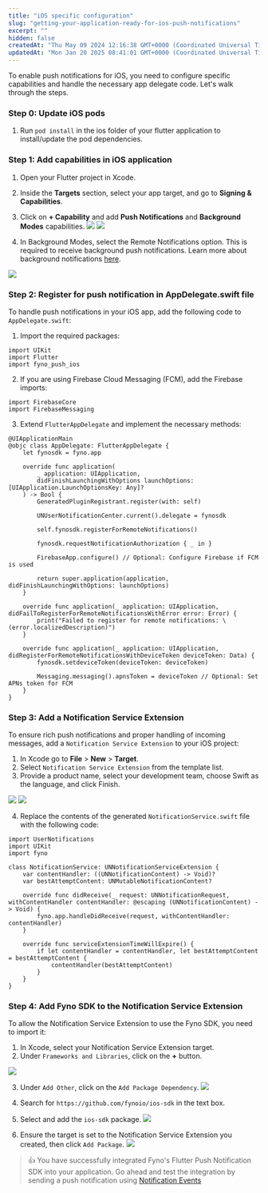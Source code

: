 ```yaml
---
title: "iOS specific configuration"
slug: "getting-your-application-ready-for-ios-push-notifications"
excerpt: ""
hidden: false
createdAt: "Thu May 09 2024 12:16:38 GMT+0000 (Coordinated Universal Time)"
updatedAt: "Mon Jan 20 2025 08:41:01 GMT+0000 (Coordinated Universal Time)"
---
```


To enable push notifications for iOS, you need to configure specific capabilities and handle the necessary app delegate code. Let's walk through the steps.

### Step 0: Update iOS pods

1. Run `pod install` in the ios folder of your flutter application to install/update the pod dependencies.

### Step 1: Add capabilities in iOS application

1. Open your Flutter project in Xcode.
2. Inside the **Targets** section, select your app target, and go to **Signing & Capabilities**.
3. Click on **+ Capability** and add **Push Notifications** and **Background Modes** capabilities.
   ![](/images/push_flutter_1.jpeg)
   ![](/images/push_flutter_2.jpeg)

4. In Background Modes, select the Remote Notifications option. This is required to receive background push notifications. Learn more about background notifications [here](https://developer.apple.com/documentation/usernotifications/setting_up_a_remote_notification_server/pushing_background_updates_to_your_app).

![](/images/push_flutter_3.png)

### Step 2: Register for push notification in AppDelegate.swift file

To handle push notifications in your iOS app, add the following code to `AppDelegate.swift`:

1. Import the required packages:

```Text swift
import UIKit
import Flutter
import fyno_push_ios
```

2. If you are using Firebase Cloud Messaging (FCM), add the Firebase imports:

```Text swift
import FirebaseCore
import FirebaseMessaging
```

3. Extend `FlutterAppDelegate` and implement the necessary methods:

```Text swift
@UIApplicationMain
@objc class AppDelegate: FlutterAppDelegate {
    let fynosdk = fyno.app

    override func application(
        _ application: UIApplication,
        didFinishLaunchingWithOptions launchOptions: [UIApplication.LaunchOptionsKey: Any]?
    ) -> Bool {
        GeneratedPluginRegistrant.register(with: self)

        UNUserNotificationCenter.current().delegate = fynosdk

        self.fynosdk.registerForRemoteNotifications()

        fynosdk.requestNotificationAuthorization { _ in }

        FirebaseApp.configure() // Optional: Configure Firebase if FCM is used

        return super.application(application, didFinishLaunchingWithOptions: launchOptions)
    }

    override func application(_ application: UIApplication, didFailToRegisterForRemoteNotificationsWithError error: Error) {
        print("Failed to register for remote notifications: \(error.localizedDescription)")
    }

    override func application(_ application: UIApplication, didRegisterForRemoteNotificationsWithDeviceToken deviceToken: Data) {
        fynosdk.setdeviceToken(deviceToken: deviceToken)

      	Messaging.messaging().apnsToken = deviceToken // Optional: Set APNs token for FCM
    }
}
```

### Step 3: Add a Notification Service Extension

To ensure rich push notifications and proper handling of incoming messages, add a `Notification Service Extension` to your iOS project:

1. In Xcode go to **File** > **New** > **Target**.
2. Select `Notification Service Extension` from the template list.
3. Provide a product name, select your development team, choose Swift as the language, and click Finish.

![](/images/push_flutter_4.png)
![](/images/push_flutter_5.png)

4. Replace the contents of the generated `NotificationService.swift` file with the following code:

```Text NotificationService.swift
import UserNotifications
import UIKit
import fyno

class NotificationService: UNNotificationServiceExtension {
    var contentHandler: ((UNNotificationContent) -> Void)?
    var bestAttemptContent: UNMutableNotificationContent?

    override func didReceive(_ request: UNNotificationRequest, withContentHandler contentHandler: @escaping (UNNotificationContent) -> Void) {
        fyno.app.handleDidReceive(request, withContentHandler: contentHandler)
    }

    override func serviceExtensionTimeWillExpire() {
        if let contentHandler = contentHandler, let bestAttemptContent = bestAttemptContent {
            contentHandler(bestAttemptContent)
        }
    }
}
```

### Step 4: Add Fyno SDK to the Notification Service Extension

To allow the Notification Service Extension to use the Fyno SDK, you need to import it:

1. In Xcode, select your Notification Service Extension target.
2. Under `Frameworks and Libraries`, click on the **+** button.

![](/images/push_flutter_6.png)

3. Under `Add Other`, click on the `Add Package Dependency`.
   ![](/images/push_flutter_7.png)

4. Search for `https://github.com/fynoio/ios-sdk` in the text box.
5. Select and add the `ios-sdk` package.
   ![](/images/push_flutter_8.png)

6. Ensure the target is set to the Notification Service Extension you created, then click `Add Package`.
   ![](/images/push_flutter_9.png)

> 👍 You have successfully integrated Fyno's Flutter Push Notification SDK into your application. Go ahead and test the integration by sending a push notification using [Notification Events](./events-overview)
